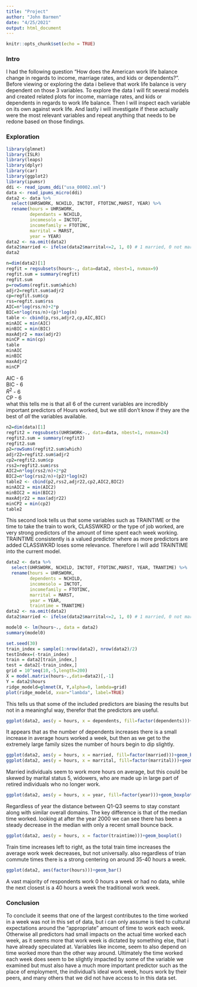 ```yaml
---
title: "Project"
author: "John Barmen"
date: "4/25/2021"
output: html_document
---
```


```r
knitr::opts_chunk$set(echo = TRUE)
```

### Intro
  
I had the following question "How does the American work life balance change in regards to income, marriage rates, and kids or dependents?". Before viewing or exploring the data i believe that work life balance is very dependent on those 3 variables. To explore the data I will fit several models and created related plots for income, marriage rates, and kids or dependents in regards to work life balance. Then I will inspect each variable on its own against work life. And lastly i will investigate if these actually were the most relevant variables and repeat anything that needs to be redone based on those findings.  

### Exploration

```r
library(glmnet)
library(ISLR)
library(leaps)
library(dplyr)
library(car)
library(ggplot2)
library(ipumsr)
ddi <- read_ipums_ddi("usa_00002.xml")
data <- read_ipums_micro(ddi)
data2 <- data %>%
  select(UHRSWORK, NCHILD, INCTOT, FTOTINC,MARST, YEAR) %>%
  rename(hours = UHRSWORK,
         dependants = NCHILD,
         incomesolo = INCTOT,
         incomefamily = FTOTINC,
         marrital = MARST,
         year = YEAR)
data2 <- na.omit(data2)
data2$married <- ifelse(data2$marrital<=2, 1, 0) # 1 married, 0 not married
data2
```

```r
n=dim(data2)[1]
regfit = regsubsets(hours~., data=data2, nbest=1, nvmax=9)
regfit.sum = summary(regfit)
regfit.sum
p=rowSums(regfit.sum$which)
adjr2=regfit.sum$adjr2
cp=regfit.sum$cp
rss=regfit.sum$rss
AIC=n*log(rss/n)+2*p
BIC=n*log(rss/n)+(p)*log(n)
table <- cbind(p,rss,adjr2,cp,AIC,BIC)
minAIC = min(AIC)
minBIC = min(BIC)
maxAdjr2 = max(adjr2)
minCP = min(cp)
table
minAIC
minBIC
maxAdjr2
minCP
```
AIC - 6  
BIC - 6  
$R^2$ - 6   
CP - 6  
what this tells me is that all 6 of the current variables are incredibly important predictors of Hours worked, but we still don't know if they are the best of _all_ the variables available.  

```r
n2=dim(data)[1]
regfit2 = regsubsets(UHRSWORK~., data=data, nbest=1, nvmax=24)
regfit2.sum = summary(regfit2)
regfit2.sum
p2=rowSums(regfit2.sum$which)
adjr22=regfit2.sum$adjr2
cp2=regfit2.sum$cp
rss2=regfit2.sum$rss
AIC2=n*log(rss2/n)+2*p2
BIC2=n*log(rss2/n)+(p2)*log(n2)
table2 <- cbind(p2,rss2,adjr22,cp2,AIC2,BIC2)
minAIC2 = min(AIC2)
minBIC2 = min(BIC2)
maxAdjr22 = max(adjr22)
minCP2 = min(cp2)
table2
```
This second look tells us that some variables such as TRAINTIME or the time to take the train to work, CLASSWKRD or the type of job worked, are very strong predictors of the amount of time spent each week working. TRAINTIME consistently is a valued predictor where as more predictors are added CLASSWKRD loses some relevance. Therefore I will add TRAINTIME into the current model.  

```r
data2 <- data %>%
  select(UHRSWORK, NCHILD, INCTOT, FTOTINC,MARST, YEAR, TRANTIME) %>%
  rename(hours = UHRSWORK,
         dependents = NCHILD,
         incomesolo = INCTOT,
         incomefamily = FTOTINC,
         marrital = MARST,
         year = YEAR,
         traintime = TRANTIME)
data2 <- na.omit(data2)
data2$married <- ifelse(data2$marrital<=2, 1, 0) # 1 married, 0 not married
```

```r
model0 <- lm(hours~., data = data2)
summary(model0)
```

```r
set.seed(30)
train_index = sample(1:nrow(data2), nrow(data2)/2)
testIndex=(-train_index)
train = data2[train_index,]
test = data2[-train_index,]
grid = 10^seq(10,-5,length=200)
X = model.matrix(hours~.,data=data2)[,-1]
Y = data2$hours
ridge_modeld=glmnet(X, Y,alpha=0, lambda=grid)
plot(ridge_modeld, xvar="lambda", label=TRUE)
```
  
This tells us that some of the included predictors are biasing the results but not in a meaningful way, therefor that the predictors are useful.

```r
ggplot(data2, aes(y = hours, x = dependents, fill=factor(dependents)))+geom_boxplot()
```
  
It appears that as the number of dependents increases there is a small increase in average hours worked a week, but then as we get to the extremely large family sizes the number of hours begin to dip slightly.  

```r
ggplot(data2, aes(y = hours, x = married, fill=factor(married)))+geom_boxplot()
ggplot(data2, aes(y = hours, x = marrital, fill=factor(marrital)))+geom_boxplot()
```
  
Married individuals seem to work more hours on average, but this could be skewed by marital status 5, widowers, who are made up in large part of retired individuals who no longer work.  

```r
ggplot(data2, aes(y = hours, x = year, fill=factor(year)))+geom_boxplot()
```
  
Regardless of year the distance between Q1-Q3 seems to stay constant along with similar overall domains. The key difference is that of the median time worked. looking at after the year 2000 we can see there has been a steady decrease in the median with only a recent small bounce back.  

```r
ggplot(data2, aes(y = hours, x = factor(traintime)))+geom_boxplot()
```
  
Train time increases left to right, as the total train time increases the average work week decreases, but not universally. also regardless of trian commute times there is a strong centering on around 35-40 hours a week.  

```r
ggplot(data2, aes(factor(hours)))+geom_bar()
```
  
A vast majority of respondents work 0 hours a week or had no data, while the next closest is a 40 hours a week the traditional work week.

### Conclusion  
To conclude it seems that one of the largest contributes to the time worked in a week was not in this set of data, but i can only assume is tied to cultural expectations around the "appropriate" amount of time to work each week. Otherwise all predictors had small impacts on the actual time worked each week, as it seems more that work week is dictated by something else, that i have already speculated at. Variables like income, seem to also depend on time worked more than the other way around. Ultimately the time worked each week does seem to be slightly impacted by some of the variable we examined but must also have a much more important predictor such as the place of employment, the individual's ideal work week, hours work by their peers, and many others that we did not have access to in this data set.






















